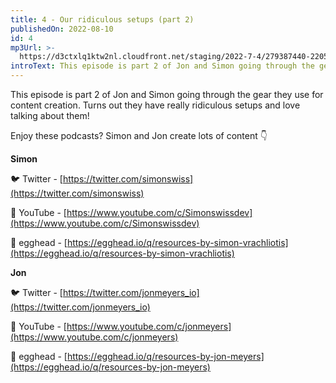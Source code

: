 ```yaml
---
title: 4 - Our ridiculous setups (part 2)
publishedOn: 2022-08-10
id: 4
mp3Url: >-
  https://d3ctxlq1ktw2nl.cloudfront.net/staging/2022-7-4/279387440-22050-1-82d8b7320fe0e.m4a
introText: This episode is part 2 of Jon and Simon going through the gear they use for content creation. Turns out they have really ridiculous setups and love talking about them!
---
```


This episode is part 2 of Jon and Simon going through the gear they use for content creation. Turns out they have really ridiculous setups and love talking about them!

Enjoy these podcasts? Simon and Jon create lots of content 👇

**Simon**

🐦 Twitter - [https://twitter.com/simonswiss](https://twitter.com/simonswiss)

🎥 YouTube - [https://www.youtube.com/c/Simonswissdev](https://www.youtube.com/c/Simonswissdev)

🥚 egghead - [https://egghead.io/q/resources-by-simon-vrachliotis](https://egghead.io/q/resources-by-simon-vrachliotis)

**Jon**

🐦 Twitter - [https://twitter.com/jonmeyers_io](https://twitter.com/jonmeyers_io)

🎥 YouTube - [https://www.youtube.com/c/jonmeyers](https://www.youtube.com/c/jonmeyers)

🥚 egghead - [https://egghead.io/q/resources-by-jon-meyers](https://egghead.io/q/resources-by-jon-meyers)
